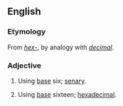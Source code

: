 ==English==

===Etymology===
From ''[[hex-]]'', by analogy with ''[[decimal]]''.

===Adjective===
{{en-adj|-}}

# {{rare|of a positional numeral system}} Using [[base]] six; [[senary]].
# {{nonstandard|rare|of a positional numeral system}} Using [[base]] sixteen; [[hexadecimal]].